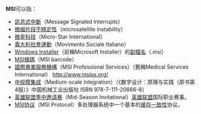 {{noteTA|G1=IT}}
'''MSI'''可以指：

*[[訊息式中斷|訊息式中斷]]（Message Signaled Interrupts）
*[[微細片段不穩定性|微細片段不穩定性]]（microsatellite instability）
*[[微星科技|微星科技]]（Micro-Star International）
*[[義大利社會運動|義大利社會運動]]（Movimento Sociale Italiano）
*[[Windows_Installer|Windows Installer]]（前稱Microsoft Installer）的[[副檔名|副檔名]]（.msi）
*[[MSI條碼|MSI條碼]]（MSI barcode）
*[[國際專業服務機構|國際專業服務機構]]（MSI Professional Services）（舊稱Medical Services International） http://www.msips.org/ {{Wayback|url=http://www.msips.org/ |date=20201128201705 }}
*[[中规模集成|中规模集成]]（Medium-scale Integration）（《数字设计：原理与实践（原书第4版）》中国机械工业出版社 ISBN 978-7-111-20666-8）
*[[英雄联盟季中邀请赛|英雄联盟季中邀请赛]]（Mid-Season Invitational）[[英雄联盟|英雄联盟]]国际职业赛事。
*[[MSI协议|MSI协议]]（MSI Protocol）多处理器系统中一个基本的[[缓存一致性|缓存一致性]]协议。

{{disambig|Cat=三字拉丁字母缩写消歧义}}